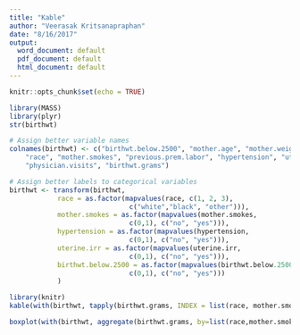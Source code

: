 ```yaml
---
title: "Kable"
author: "Veerasak Kritsanapraphan"
date: "8/16/2017"
output:
  word_document: default
  pdf_document: default
  html_document: default
---
```


```r
knitr::opts_chunk$set(echo = TRUE)
```

```r
library(MASS)
library(plyr)
str(birthwt)
```

```r
# Assign better variable names
colnames(birthwt) <- c("birthwt.below.2500", "mother.age", "mother.weight", 
    "race", "mother.smokes", "previous.prem.labor", "hypertension", "uterine.irr", 
    "physician.visits", "birthwt.grams")

# Assign better labels to categorical variables
birthwt <- transform(birthwt, 
            race = as.factor(mapvalues(race, c(1, 2, 3), 
                              c("white","black", "other"))),
            mother.smokes = as.factor(mapvalues(mother.smokes, 
                              c(0,1), c("no", "yes"))),
            hypertension = as.factor(mapvalues(hypertension, 
                              c(0,1), c("no", "yes"))),
            uterine.irr = as.factor(mapvalues(uterine.irr, 
                              c(0,1), c("no", "yes"))),
            birthwt.below.2500 = as.factor(mapvalues(birthwt.below.2500,
                              c(0,1), c("no", "yes")))
            )

```

```r
library(knitr)
kable(with(birthwt, tapply(birthwt.grams, INDEX = list(race, mother.smokes), FUN=mean)), format = "markdown")
```

```r
boxplot(with(birthwt, aggregate(birthwt.grams, by=list(race,mother.smokes), FUN=mean)))
```
